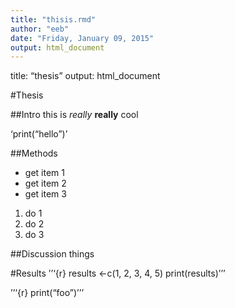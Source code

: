 ```yaml
---
title: "thisis.rmd"
author: "eeb"
date: "Friday, January 09, 2015"
output: html_document
---
```


title: "thesis"
output: html_document

#Thesis

##Intro
this is *really* **really** cool

'print("hello")'


##Methods

- get item 1
- get item 2
- get item 3

1. do 1
2. do 2
3. do 3

##Discussion
things

#Results
'''{r}
results <-c(1, 2, 3, 4, 5)
print(results)
'''

'''{r}
print("foo")
'''
